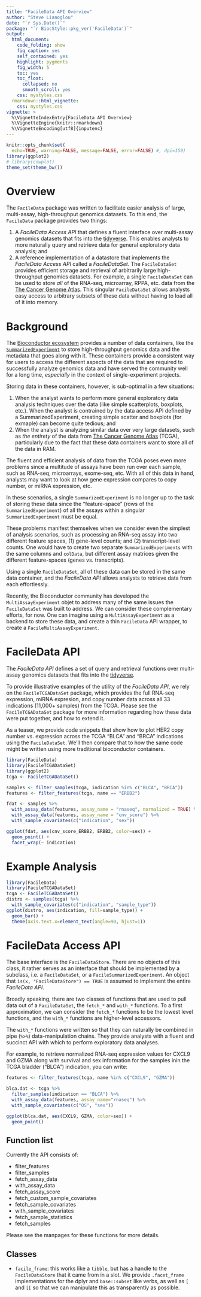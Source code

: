 ```yaml
---
title: "FacileData API Overview"
author: "Steve Lianoglou"
date: "`r Sys.Date()`"
package: "`r BiocStyle::pkg_ver('FacileData')`"
output:
  html_document:
    code_folding: show
    fig_caption: yes
    self_contained: yes
    highlight: pygments
    fig_width: 5
    toc: yes
    toc_float:
      collapsed: no
      smooth_scroll: yes
    css: mystyles.css
  rmarkdown::html_vignette:
    css: mystyles.css
vignette: >
  %\VignetteIndexEntry{FacileData API Overview}
  %\VignetteEngine{knitr::rmarkdown}
  %\VignetteEncoding[utf8]{inputenc}
---
```


```r
knitr::opts_chunk$set(
  echo=TRUE, warning=FALSE, message=FALSE, error=FALSE) #, dpi=150)
library(ggplot2)
# library(cowplot)
theme_set(theme_bw())
```

# Overview

The `FacileData` package was written to facilitate easier analysis of large,
multi-assay, high-throughput genomics datasets. To this end, the `FacileData`
package provides two things:

1. A *FacileData Access API* that defines a fluent interface over multi-assay
   genomics datasets that fits into the [tidyverse][tidyverse]. This enables
   analysts to more naturally query and retrieve data for general exploratory
   data analysis; and
2. A reference implementation of a datastore that implements the
   *FacileData Access API* called a *FacileDataSet*. The `FacileDataSet`
   provides efficient storage and retrieval of arbitrarily large high-throughput
   genomics datasets. For example, a single `FacileDataSet` can be used to store
   *all* of the RNA-seq, microarray, RPPA, etc. data from the
   [The Cancer Genome Atlas][tcga]. This singular `FacileDataSet` allows
   analysts easy access to arbitrary subsets of these data without having to
   load all of it into memory.

[tcga]: https://cancergenome.nih.gov/
[tidyverse]: https://www.tidyverse.org/

# Background

The [Bioconductor ecosystem][bioc] provides a number of data containers, like
the [`SummarizedExperiment`][SummarizedExperiment] to store high-throughput
genomics data and the metadata that goes along with it. These containers provide
a consistent way for users to access the different aspects of the data that are
required to successfully analyze genomics data and have served the community
well for a long time, *especially* in the context of single-experiment projects.

Storing data in these containers, however, is sub-optimal in a few situations:

1. When the analyst wants to perform more general exploratory data analysis
   techniques over the data (like simple scatterplots, boxplots, etc.). When
   the analyst is contrained by the data access API defined by a
   SummarizedExperiment, creating simple scatter and boxplots (for exmaple)
   can become quite tedious; and
2. When the analyst is analyzing similar data over very large datasets, such as
   *the entirety* of the data from [The Cancer Genome Atlas][tcga] (TCGA),
   particularly due to the fact that these data containers want to store all of
   the data in RAM.

The fluent and efficient analysis of data from the TCGA poses even more problems
since a multitude of assays have been run over each sample, such as RNA-seq,
microarrays, exome-seq, etc. With all of this data in hand, analysts may want to
look at how gene expression compares to copy number, or miRNA expression, etc.

In these scenarios, a single `SummarizedExperiment` is no longer up to the task
of storing these data since the "feature-space" (rows of the
`SummarizedExperiment`) of all the assays within a singular
`SummarizedExperiment` must be equal.

These problems manifest themselves when we consider even the simplest of
analysis scenarios, such as processing an RNA-seq assay into two different
feature spaces, (1) gene-level counts; and (2) transcript-level counts. One
would have to create two separate `SummarizedExperiments` with the same columns
and `colData`, but different assay matrices given the different feature-spaces
(genes vs. transcripts).

Using a single `FacileDataSet`, all of these data can be stored in the same
data container, and the *FacileData API* allows analysts to retrieve data from
each effortlessly.

Recently, the Bioconductor community has developed the `MultiAssayExperiment`
objet to address many of the same issues the `FacileDataSet` was built to
address. We can consider these complementary efforts, for now. One can imagine
using a `MultiAssayExperiment` as a backend to store these data, and create
a thin `FacileData` API wrapper, to create a `FacileMultiAssayExperiment`.

[bioc]: http://bioconductor.org/
[SummarizedExperiment]: http://bioconductor.org/packages/SummarizedExperiment/

# FacileData API

The *FacileData API* defines a set of query and retrieval functions over
multi-assay genomics datasets that fits into the [tidyverse][tidyverse].

<div class="note">
To provide illustrative examples of the utility of the *FacileData API*,
we rely on the `FacileTCGADataSet` package, which provides the full RNA-seq
expression, miRNA expresion, and copy number data across all 33 indications
(11,000+ samples) from the TCGA. Please see the `FacileTCGADataSet` package
for more information regarding how these data were put together, and how to
extend it.
</div>

As a teaser, we provide code snippets that show how to plot HER2 copy number
vs. expression across the TCGA "BLCA" and "BRCA" indications using the
`FacileDataSet`. We'll then compare that to how the same code might be written
using more traditional bioconductor containers.

```r
library(FacileData)
library(FacileTCGADataSet)
library(ggplot2)
tcga <- FacileTCGADataSet()

samples <- filter_samples(tcga, indication %in% c("BLCA", "BRCA"))
features <- filter_features(tcga, name == "ERBB2")

fdat <- samples %>%
  with_assay_data(features, assay_name = "rnaseq", normalized = TRUE) %>%
  with_assay_data(features, assay_name = "cnv_score") %>%
  with_sample_covariates(c("indication", "sex"))

ggplot(fdat, aes(cnv_score_ERBB2, ERBB2, color=sex)) +
  geom_point() +
  facet_wrap(~ indication)
```

# Example Analysis

```r
library(FacileData)
library(FacileTCGADataSet)
tcga <- FacileTCGADataSet()
distro <- samples(tcga) %>%
  with_sample_covariates(c("indication", "sample_type"))
ggplot(distro, aes(indication, fill=sample_type)) +
  geom_bar() +
  theme(axis.text.x=element_text(angle=90, hjust=1))
```

# FacileData Access API

The base interface is the `FacileDataStore`. There are no objects of this class,
it rather serves as an interface that should be implemented by a subclass, i.e.
a `FacileDataSet`, or a `FacileSummarizedExperiment`. An object that
`is(x, "FacileDataStore") == TRUE` is assumed to implement the entire
*FacileData API*.

Broadly speaking, there are two classes of functions that are used to pull data
out of a `FacileDataSet`, the `fetch_*` and `with_*` functions. To a first
approximation, we can consider the `fetch_*` functions to be the lowest level
functions, and the `with_*` functions are higher-level accessors.

The `with_*` functions were written so that they can naturally be combined in
pipe (`%>%`) data-manipulation chains. They provide analysts with a fluent and
succinct API with which to perform exploratory data analyses.

For example, to retrieve normalized RNA-seq expression values for CXCL9 and GZMA
along with survival and sex information for the samples inin the TCGA bladder
("BLCA") indication, you can write:

```r
features <- filter_features(tcga, name %in% c("CXCL9", "GZMA"))

blca.dat <- tcga %>%
  filter_samples(indication == "BLCA") %>%
  with_assay_data(features, assay_name="rnaseq") %>%
  with_sample_covariates(c("OS", "sex"))

ggplot(blca.dat, aes(CXCL9, GZMA, color=sex)) +
  geom_point()
```

## Function list
Currently the API consists of:

 - filter_features
 - filter_samples
 - fetch_assay_data
 - with_assay_data
 - fetch_assay_score
 - fetch_custom_sample_covariates
 - fetch_sample_covariates
 - with_sample_covariates
 - fetch_sample_statistics
 - fetch_samples

Please see the manpages for these functions for more details.

## Classes

* `facile_frame`: this works like a `tibble`, but has a handle to the
  `FacileDataStore` that it came from in a slot. We provide `.facet_frame`
  implementations for the dplyr and `base::subset` like verbs, as well as
  `[` and `[[` so that we can manipulate this as transparently as possible.

